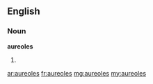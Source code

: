 ==English==

===Noun===
'''aureoles'''

# {{plural of|aureole}}

[[ar:aureoles]]
[[fr:aureoles]]
[[mg:aureoles]]
[[my:aureoles]]